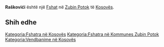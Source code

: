 {{Fshat në Kosovës
 | Emri                = Raškovići
| srp_N_name = Raškovići
| srp_N_FULL_NAME_RO = Raškovići
| srp_N_FULL_NAME_ND_RO = Raskovici
| srp_N_SORT_NAME_RG = RASKOVICI
| srp_N_FULL_NAME_RG = Raškovići
| srp_N_FULL_NAME_ND_RG = Raskovici

 | Emri (Rasa dhanore) = 
 | Figura              = 
 | Shteti              = Kosovo
 | Komuna              = Zubin Potok
 | Kodi postar         = 
 | Sipërfaqja          = 

 | Popullsia           = 

 | Regj. i popullsisë  = 
 | Dend. e popullsisë  = 
 | Faqja zyrtare       = 
 <!--- Koordinatat ----> 
 | Gjerësia            = 42.871111
 | Gjatësia            = 20.639444
 | Lartësia            = 
}}
'''Raškovići''' është një [[Fshat]] në [[Zubin Potok]] të [[Kosovës]].

<!-- == Gjeografia == -->
<!-- == Historia == -->
<!-- == Demografia == -->
== Shih edhe ==
{{Komuna Zubin Potok}}
{{Kosovo-Administrata-Cung}}

[[Kategoria:Fshatra në Kosovës]]
[[Kategoria:Fshatra në Kommunes Zubin Potok]]
[[Kategoria:Vendbanime në Kosovës]]